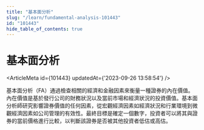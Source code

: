 ```yaml
---
title: "基本面分析"
slug: "/learn/fundamental-analysis-101443"
id: "101443"
hide_table_of_contents: true
---
```



# 基本面分析

<ArticleMeta id={101443} updatedAt={'2023-09-26 13:58:54'} />
<div className='border-solid border-b border-t-0 my-4 border-[var(--ifm-color-gray-300)]' />

基本面分析（FA）通過檢查相關的經濟和金融因素來衡量一種證券的內在價值。內在價值是基於發行公司的財務狀況以及當前市場和經濟狀況的投資價值。基本面分析師研究影響證券價值的任何因素，從宏觀經濟因素如經濟狀況和行業環境到微觀經濟因素如公司管理的有效性。最終目標是確定一個數字，投資者可以將其與證券的當前價格進行比較，以判斷該證券是否被其他投資者低估或高估。
